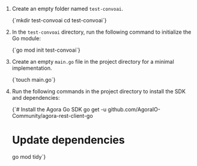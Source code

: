 
1. Create an empty folder named `test-convoai`.

    <CodeBlock language="bash" showLineNumbers>
    {`mkdir test-convoai
   cd test-convoai`}
    </CodeBlock>

2. In the `test-convoai` directory, run the following command to initialize the Go module:

    <CodeBlock language="bash" showLineNumbers>
    {`go mod init test-convoai`}
    </CodeBlock>

3. Create an empty `main.go` file in the project directory for a minimal <Vpd k="ENGINE" /> implementation.

    <CodeBlock language="bash" showLineNumbers>
    {`touch main.go`}
    </CodeBlock>

4. Run the following commands in the project directory to install the SDK and dependencies:

    <CodeBlock language="bash" showLineNumbers>
    {`# Install the Agora Go SDK
   go get -u github.com/AgoraIO-Community/agora-rest-client-go

   # Update dependencies
   go mod tidy`}
    </CodeBlock>

